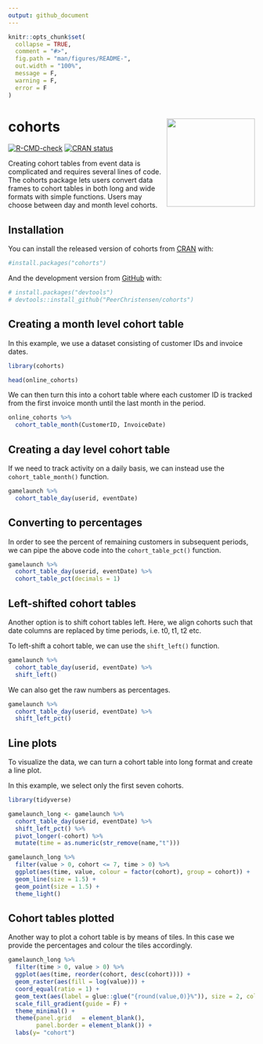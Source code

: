 ```yaml
---
output: github_document
---
```


<!-- README.md is generated from README.Rmd. Please edit that file -->

```r
knitr::opts_chunk$set(
  collapse = TRUE,
  comment = "#>",
  fig.path = "man/figures/README-",
  out.width = "100%",
  message = F,
  warning = F,
  error = F
)
```

# cohorts <a><img src='man/figures/cohorts_ppt.png' align="right" height="180" /></a>

<!-- badges: start -->
[![R-CMD-check](https://github.com/PeerChristensen/cohorts/actions/workflows/R-CMD-check.yaml/badge.svg)](https://github.com/PeerChristensen/cohorts/actions/workflows/R-CMD-check.yaml)
[![CRAN status](https://www.r-pkg.org/badges/version/cohorts)](https://CRAN.R-project.org/package=cohorts)
<!-- badges: end -->

Creating cohort tables from event data is complicated and requires several lines of code.
The cohorts package lets users convert data frames to cohort tables in both long and wide formats with simple functions. Users may choose between day and month level cohorts.

## Installation

You can install the released version of cohorts from [CRAN](https://CRAN.R-project.org) with:

```r
#install.packages("cohorts")
```

And the development version from [GitHub](https://github.com/) with:

```r
# install.packages("devtools")
# devtools::install_github("PeerChristensen/cohorts")
```

## Creating a month level cohort table

In this example, we use a dataset consisting of customer IDs and invoice dates.

```r
library(cohorts)

head(online_cohorts)
```

We can then turn this into a cohort table where each customer ID is tracked from the first invoice month until the last month in the period.

```r
online_cohorts %>%
  cohort_table_month(CustomerID, InvoiceDate)
```

## Creating a day level cohort table

If we need to track activity on a daily basis, we can instead use the `cohort_table_month()` function.

```r
gamelaunch %>%
  cohort_table_day(userid, eventDate)
```

## Converting to percentages

In order to see the percent of remaining customers in subsequent periods, we can pipe the above code into the `cohort_table_pct()` function.

```r
gamelaunch %>%
  cohort_table_day(userid, eventDate) %>%
  cohort_table_pct(decimals = 1)
```

## Left-shifted cohort tables

Another option is to shift cohort tables left. Here, we align cohorts such that date columns are replaced by time periods, i.e. t0, t1, t2 etc.

To left-shift a cohort table, we can use the `shift_left()` function.

```r
gamelaunch %>%
  cohort_table_day(userid, eventDate) %>%
  shift_left()
```

We can also get the raw numbers as percentages.

```r
gamelaunch %>%
  cohort_table_day(userid, eventDate) %>%
  shift_left_pct()
```

## Line plots

To visualize the data, we can turn a cohort table into long format and create a line plot.

In this example, we select only the first seven cohorts.

```r
library(tidyverse)

gamelaunch_long <- gamelaunch %>%
  cohort_table_day(userid, eventDate) %>%
  shift_left_pct() %>%
  pivot_longer(-cohort) %>%
  mutate(time = as.numeric(str_remove(name,"t"))) 

gamelaunch_long %>%
  filter(value > 0, cohort <= 7, time > 0) %>%
  ggplot(aes(time, value, colour = factor(cohort), group = cohort)) +
  geom_line(size = 1.5) +
  geom_point(size = 1.5) +
  theme_light()
```

## Cohort tables plotted

Another way to plot a cohort table is by means of tiles. In this case we provide the percentages and colour the tiles accordingly.

```r
gamelaunch_long %>%
  filter(time > 0, value > 0) %>%
  ggplot(aes(time, reorder(cohort, desc(cohort)))) +
  geom_raster(aes(fill = log(value))) +
  coord_equal(ratio = 1) +
  geom_text(aes(label = glue::glue("{round(value,0)}%")), size = 2, color = "snow") +
  scale_fill_gradient(guide = F) +
  theme_minimal() +
  theme(panel.grid   = element_blank(),
        panel.border = element_blank()) +
  labs(y= "cohort")
```


